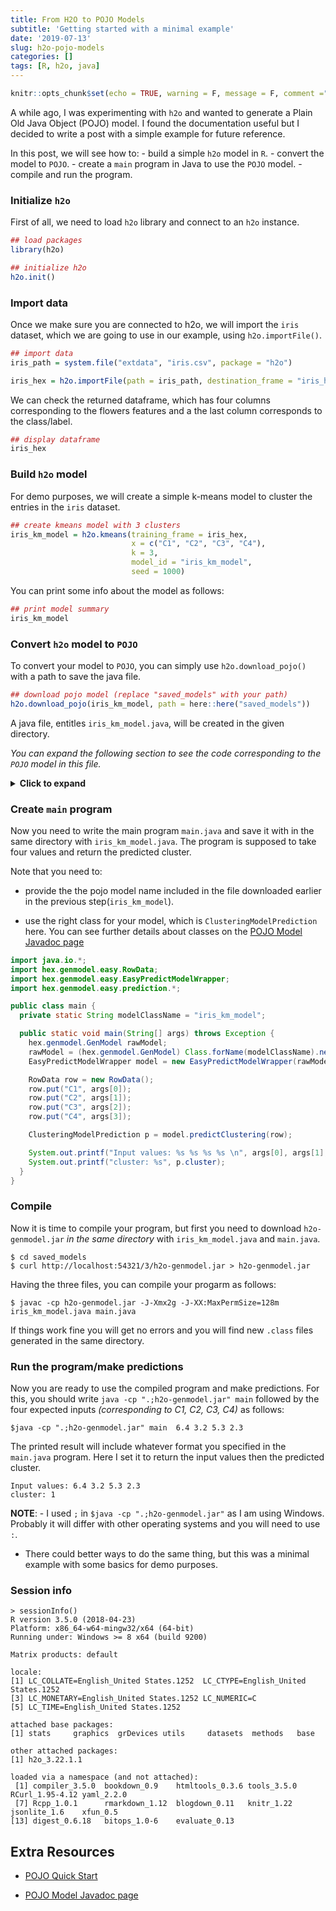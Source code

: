 ```yaml
---
title: From H2O to POJO Models
subtitle: 'Getting started with a minimal example'
date: '2019-07-13'
slug: h2o-pojo-models
categories: []
tags: [R, h2o, java]
---
```


```r
knitr::opts_chunk$set(echo = TRUE, warning = F, message = F, comment ="", eval = TRUE)
```

A while ago, I was experimenting with `h2o` and wanted to generate a Plain Old Java Object (POJO) model. I found the documentation useful but I decided to write a post with a simple example for future reference. 

In this post, we will see how to:
- build a simple `h2o` model in `R`.
- convert the model to `POJO`.
- create a `main` program in Java to use the `POJO` model. 
- compile and run the program.


### Initialize `h2o`

First of all, we need to load `h2o` library and connect to an `h2o` instance.

```r
## load packages
library(h2o)

## initialize h2o
h2o.init()
```


### Import data

Once we make sure you are connected to h2o, we will import the `iris` dataset, which we are going to use in our example, using `h2o.importFile()`. 


```r
## import data
iris_path = system.file("extdata", "iris.csv", package = "h2o")

iris_hex = h2o.importFile(path = iris_path, destination_frame = "iris_hex")
```

We can check the returned dataframe, which has four columns corresponding to the flowers features and a the last column corresponds to the class/label.

```r
## display dataframe
iris_hex
```

### Build `h2o` model

For demo purposes, we will create a simple k-means model to cluster the entries in the `iris` dataset. 

```r
## create kmeans model with 3 clusters
iris_km_model = h2o.kmeans(training_frame = iris_hex,
                           x = c("C1", "C2", "C3", "C4"),
                           k = 3,
                           model_id = "iris_km_model",
                           seed = 1000)
```

You can print some info about the model as follows:

```r
## print model summary
iris_km_model
```



### Convert `h2o` model to `POJO`

To convert your model to `POJO`, you can simply use `h2o.download_pojo()` with a path to save the java file.

```r
## download pojo model (replace "saved_models" with your path)
h2o.download_pojo(iris_km_model, path = here::here("saved_models"))
```

A java file, entitles `iris_km_model.java`, will be created in the given directory. 

*You can expand the following section to see the code corresponding to the `POJO` model in this file.*

<details>
  <summary><b>Click to expand</b></summary>
```java
/*
  Licensed under the Apache License, Version 2.0
    http://www.apache.org/licenses/LICENSE-2.0.html

  AUTOGENERATED BY H2O at 2019-07-13T17:22:02.421+02:00
  3.22.1.1
  
  Standalone prediction code with sample test data for KMeansModel named iris_km_model

  How to download, compile and execute:
      mkdir tmpdir
      cd tmpdir
      curl http:/localhost/127.0.0.1:54321/3/h2o-genmodel.jar > h2o-genmodel.jar
      curl http:/localhost/127.0.0.1:54321/3/Models.java/iris_km_model > iris_km_model.java
      javac -cp h2o-genmodel.jar -J-Xmx2g -J-XX:MaxPermSize=128m iris_km_model.java

     (Note:  Try java argument -XX:+PrintCompilation to show runtime JIT compiler behavior.)
*/
import java.util.Map;
import hex.genmodel.GenModel;
import hex.genmodel.annotations.ModelPojo;
import hex.genmodel.IClusteringModel;

@ModelPojo(name="iris_km_model", algorithm="kmeans")
public class iris_km_model extends GenModel implements IClusteringModel {
  public hex.ModelCategory getModelCategory() { return hex.ModelCategory.Clustering; }

  // Names of columns used by model.
  public static final String[] NAMES = NamesHolder_iris_km_model.VALUES;

  // Column domains. The last array contains domain of response column.
  public static final String[][] DOMAINS = new String[][] {
    /* C1 */ null,
    /* C2 */ null,
    /* C3 */ null,
    /* C4 */ null
  };

  public iris_km_model() { super(NAMES,DOMAINS,null); }
  public String getUUID() { return Long.toString(2946031392675382139L); }

  // Pass in data in a double[], pre-aligned to the Model's requirements.
  // Jam predictions into the preds[] array; preds[0] is reserved for the
  // main prediction (class for classifiers or value for regression),
  // and remaining columns hold a probability distribution for classifiers.
  public final double[] score0( double[] data, double[] preds ) {
    Kmeans_preprocessData(data,iris_km_model_MEANS.VALUES,iris_km_model_MULTS.VALUES,iris_km_model_MODES.VALUES);
    preds[0] = KMeans_closest(iris_km_model_CENTERS.VALUES, data, DOMAINS); 
    return preds;
  }

  // Pass in data in a double[], in a same way as to the score0 function.
  // Cluster distances will be stored into the distances[] array. Function
  // will return the closest cluster. This way the caller can avoid to call
  // score0(..) to retrieve the cluster where the data point belongs.
  public final int distances( double[] data, double[] distances ) {
    Kmeans_preprocessData(data,iris_km_model_MEANS.VALUES,iris_km_model_MULTS.VALUES,iris_km_model_MODES.VALUES);
    int cluster = KMeans_distances(iris_km_model_CENTERS.VALUES, data, DOMAINS, distances); 
    return cluster;
  }

  // Returns number of cluster used by this model.
  public final int getNumClusters() {
    int nclusters = iris_km_model_CENTERS.VALUES.length;
    return nclusters;
  }
}
// The class representing training column names
class NamesHolder_iris_km_model implements java.io.Serializable {
  public static final String[] VALUES = new String[4];
  static {
    NamesHolder_iris_km_model_0.fill(VALUES);
  }
  static final class NamesHolder_iris_km_model_0 implements java.io.Serializable {
    static final void fill(String[] sa) {
      sa[0] = "C1";
      sa[1] = "C2";
      sa[2] = "C3";
      sa[3] = "C4";
    }
  }
}
// Column means of training data
class iris_km_model_MEANS implements java.io.Serializable {
  public static final double[] VALUES = new double[4];
  static {
    iris_km_model_MEANS_0.fill(VALUES);
  }
  static final class iris_km_model_MEANS_0 implements java.io.Serializable {
    static final void fill(double[] sa) {
      sa[0] = 5.843333333333333;
      sa[1] = 3.053999999999999;
      sa[2] = 3.758666666666667;
      sa[3] = 1.1986666666666665;
    }
  }
}
// Reciprocal of column standard deviations of training data
class iris_km_model_MULTS implements java.io.Serializable {
  public static final double[] VALUES = new double[4];
  static {
    iris_km_model_MULTS_0.fill(VALUES);
  }
  static final class iris_km_model_MULTS_0 implements java.io.Serializable {
    static final void fill(double[] sa) {
      sa[0] = 1.2076330213409388;
      sa[1] = 2.3063033203973875;
      sa[2] = 0.5667583466456685;
      sa[3] = 1.3103399393571;
    }
  }
}
// Mode for categorical columns
class iris_km_model_MODES implements java.io.Serializable {
  public static final int[] VALUES = new int[4];
  static {
    iris_km_model_MODES_0.fill(VALUES);
  }
  static final class iris_km_model_MODES_0 implements java.io.Serializable {
    static final void fill(int[] sa) {
      sa[0] = -1;
      sa[1] = -1;
      sa[2] = -1;
      sa[3] = -1;
    }
  }
}
// Normalized cluster centers[K][features]
class iris_km_model_CENTERS implements java.io.Serializable {
  public static final double[][] VALUES = new double[3][];
  static {
    iris_km_model_CENTERS_0.fill(VALUES);
  }
  static class iris_km_model_CENTERS_0_0 implements java.io.Serializable {
    public static final double[] VALUES = new double[4];
    static {
      iris_km_model_CENTERS_0_0_0.fill(VALUES);
    }
    static final class iris_km_model_CENTERS_0_0_0 implements java.io.Serializable {
      static final void fill(double[] sa) {
        sa[0] = -0.0685873626223117;
        sa[1] = -0.8873945545098232;
        sa[2] = 0.3438624614956358;
        sa[3] = 0.2839741837806723;
      }
    }
}
  static class iris_km_model_CENTERS_0_1 implements java.io.Serializable {
    public static final double[] VALUES = new double[4];
    static {
      iris_km_model_CENTERS_0_1_0.fill(VALUES);
    }
    static final class iris_km_model_CENTERS_0_1_0 implements java.io.Serializable {
      static final void fill(double[] sa) {
        sa[0] = 1.1276273336771014;
        sa[1] = 0.08687075840163734;
        sa[2] = 0.9821922147369432;
        sa[3] = 0.9954215739316106;
      }
    }
}
  static class iris_km_model_CENTERS_0_2 implements java.io.Serializable {
    public static final double[] VALUES = new double[4];
    static {
      iris_km_model_CENTERS_0_2_0.fill(VALUES);
    }
    static final class iris_km_model_CENTERS_0_2_0 implements java.io.Serializable {
      static final void fill(double[] sa) {
        sa[0] = -1.0111913832028125;
        sa[1] = 0.8394944086246519;
        sa[2] = -1.3005214861029282;
        sa[3] = -1.2509378621062437;
      }
    }
}
  static final class iris_km_model_CENTERS_0 implements java.io.Serializable {
    static final void fill(double[][] sa) {
      sa[0] = iris_km_model_CENTERS_0_0.VALUES;
      sa[1] = iris_km_model_CENTERS_0_1.VALUES;
      sa[2] = iris_km_model_CENTERS_0_2.VALUES;
    }
  }
}
```  
  
  
</details>  


### Create `main` program

Now you need to write the main program `main.java` and save it with in the same directory with `iris_km_model.java`. The program is supposed to take four values and return the predicted cluster. 

Note that you need to:

-  provide the the pojo model name included in the file downloaded earlier in the previous step(`iris_km_model`).

- use the right class for your model, which is `ClusteringModelPrediction` here. You can see further details about classes on the [POJO Model Javadoc page](http://h2o-release.s3.amazonaws.com/h2o/master/3591/docs-website/h2o-genmodel/javadoc/index.html)



```java
import java.io.*;
import hex.genmodel.easy.RowData;
import hex.genmodel.easy.EasyPredictModelWrapper;
import hex.genmodel.easy.prediction.*;

public class main {
  private static String modelClassName = "iris_km_model";

  public static void main(String[] args) throws Exception {
    hex.genmodel.GenModel rawModel;
    rawModel = (hex.genmodel.GenModel) Class.forName(modelClassName).newInstance();
    EasyPredictModelWrapper model = new EasyPredictModelWrapper(rawModel);

    RowData row = new RowData();
    row.put("C1", args[0]);
    row.put("C2", args[1]);
    row.put("C3", args[2]);
    row.put("C4", args[3]);

    ClusteringModelPrediction p = model.predictClustering(row);

    System.out.printf("Input values: %s %s %s %s \n", args[0], args[1], args[2], args[3]);
    System.out.printf("cluster: %s", p.cluster);
  }
}
```


### Compile 

Now it is time to compile your program, but first you need to download `h2o-genmodel.jar` *in the same directory* with `iris_km_model.java` and `main.java`. 

```
$ cd saved_models
$ curl http://localhost:54321/3/h2o-genmodel.jar > h2o-genmodel.jar
```

Having the three files, you can compile your progarm as follows:

```
$ javac -cp h2o-genmodel.jar -J-Xmx2g -J-XX:MaxPermSize=128m iris_km_model.java main.java
```

If things work fine you will get no errors and you will find new `.class` files generated in the same directory.

### Run the program/make predictions

Now you are ready to use the compiled program and make predictions. For this, you should write `java -cp ".;h2o-genmodel.jar" main` followed by the four expected inputs *(corresponding to C1, C2, C3, C4)* as follows:

```
$java -cp ".;h2o-genmodel.jar" main  6.4 3.2 5.3 2.3
```

The printed result will include whatever format you specified in the `main.java` program. Here I set it to return the input values then the predicted cluster.

```
Input values: 6.4 3.2 5.3 2.3
cluster: 1
```

**NOTE**:
- I used `;` in `$java -cp ".;h2o-genmodel.jar"` as I am using Windows. Probably it will differ with other operating systems and you will need to use `:`.

- There could better ways to do the same thing, but this was a minimal example with some basics for demo purposes. 


### Session info

```
> sessionInfo()
R version 3.5.0 (2018-04-23)
Platform: x86_64-w64-mingw32/x64 (64-bit)
Running under: Windows >= 8 x64 (build 9200)

Matrix products: default

locale:
[1] LC_COLLATE=English_United States.1252  LC_CTYPE=English_United States.1252   
[3] LC_MONETARY=English_United States.1252 LC_NUMERIC=C                          
[5] LC_TIME=English_United States.1252    

attached base packages:
[1] stats     graphics  grDevices utils     datasets  methods   base     

other attached packages:
[1] h2o_3.22.1.1

loaded via a namespace (and not attached):
 [1] compiler_3.5.0  bookdown_0.9    htmltools_0.3.6 tools_3.5.0     RCurl_1.95-4.12 yaml_2.2.0     
 [7] Rcpp_1.0.1      rmarkdown_1.12  blogdown_0.11   knitr_1.22      jsonlite_1.6    xfun_0.5       
[13] digest_0.6.18   bitops_1.0-6    evaluate_0.13 
```


## Extra Resources 


- [POJO Quick Start](https://h2o-release.s3.amazonaws.com/h2o/rel-turing/1/docs-website/h2o-docs/pojo-quick-start.html#what-is-a-pojo)

- [POJO Model Javadoc page](http://h2o-release.s3.amazonaws.com/h2o/master/3591/docs-website/h2o-genmodel/javadoc/index.html)



